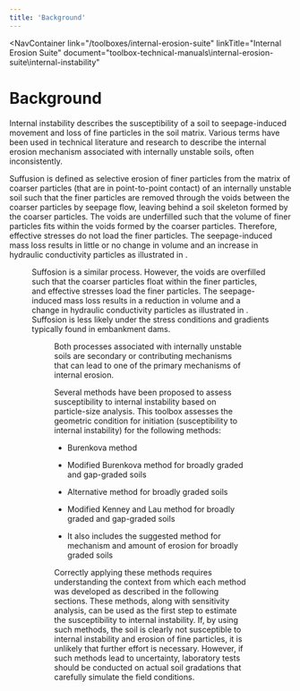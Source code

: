 ```yaml
---
title: 'Background'
---
```



<NavContainer
link="/toolboxes/internal-erosion-suite"
linkTitle="Internal Erosion Suite"
document="toolbox-technical-manuals\internal-erosion-suite\internal-instability"

> </NavContainer>

# Background

Internal instability describes the susceptibility of a soil to seepage-induced movement and loss of fine particles in the soil matrix. Various terms
have been used in technical literature and research to describe the internal erosion mechanism associated with internally unstable soils, often
inconsistently.

Suffusion is defined as selective erosion of finer particles from the matrix of coarser particles (that are in point-to-point contact) of an
internally unstable soil such that the finer particles are removed through the voids between the coarser particles by seepage flow, leaving behind a
soil skeleton formed by the coarser particles. The voids are underfilled such that the volume of finer particles fits within the voids formed by the
coarser particles. Therefore, effective stresses do not load the finer particles. The seepage-induced mass loss results in little or no change in
volume and an increase in hydraulic conductivity particles as illustrated in <FigReference figKey="figure-8" /> <Citation citationKey="Fannin2014"/>.

<Figure
  figKey="figure-8"
  src="figures\toolbox-technical-manuals\internal-erosion-suite\internal-instability\v1.0\figures\figure8.png"
  alt="Suffosion (after Fannin and Slangen 2014)."
  caption="Suffosion (after Fannin and Slangen 2014)."
/>

Suffosion is a similar process. However, the voids are overfilled such that the coarser particles float within the finer particles, and effective
stresses load the finer particles. The seepage-induced mass loss results in a reduction in volume and a change in hydraulic conductivity particles as
illustrated in <FigReference figKey="figure-9" />. Suffosion is less likely under the stress conditions and gradients typically found in embankment
dams.

<Figure
  figKey="figure-9"
  src="figures\toolbox-technical-manuals\internal-erosion-suite\internal-instability\v1.0\figures\figure9.png"
  alt="Gradation worksheet: Gradation input."
  caption="Gradation worksheet: Gradation input."
/>

Both processes associated with internally unstable soils are secondary or contributing mechanisms that can lead to one of the primary mechanisms of
internal erosion.

Several methods have been proposed to assess susceptibility to internal instability based on particle-size analysis. This toolbox assesses the
geometric condition for initiation (susceptibility to internal instability) for the following methods:

- Burenkova method <Citation citationKey="Burenkova1993" />

- Modified Burenkova method for broadly graded and gap-graded soils <Citation citationKey="Wan2004" />

- Alternative method for broadly graded soils <Citation citationKey="Fell2008" />

- Modified Kenney and Lau method for broadly graded and gap-graded soils <Citation citationKey="LiFannin2008" />

- It also includes the suggested method for mechanism and amount of erosion for broadly graded soils <Citation citationKey="Douglas2019" />

Correctly applying these methods requires understanding the context from which each method was developed as described in the following sections. These
methods, along with sensitivity analysis, can be used as the first step to estimate the susceptibility to internal instability. If, by using such
methods, the soil is clearly not susceptible to internal instability and erosion of fine particles, it is unlikely that further effort is necessary.
However, if such methods lead to uncertainty, laboratory tests should be conducted on actual soil gradations that carefully simulate the field
conditions.

<CitationFootnote />
